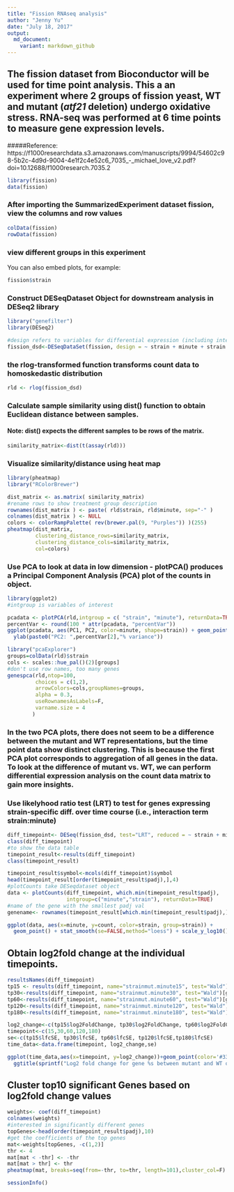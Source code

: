 ---
title: "Fission RNAseq analysis"
author: "Jenny Yu"
date: "July 18, 2017"
output: 
  md_document:
    variant: markdown_github
---
## The fission dataset from Bioconductor will be used for time point analysis. This a an experiment where 2 groups of fission yeast, WT and mutant (_atf21_ deletion) undergo oxidative stress. RNA-seq was performed at 6 time points to measure gene expression levels.

#####Reference: https://f1000researchdata.s3.amazonaws.com/manuscripts/9994/54602c98-5b2c-4d9d-9004-4e1f2c4e52c6_7035_-_michael_love_v2.pdf?doi=10.12688/f1000research.7035.2
```{r import}
library(fission)
data(fission)
```

### After importing the SummarizedExperiment dataset fission, view the columns and row values



```{r view, echo=TRUE}
colData(fission)
rowData(fission)
```

### view different groups in this experiment
You can also embed plots, for example:

```{r view2}
fission$strain
```

### Construct DESeqDataset Object for downstream analysis in DESeq2 library
```{r}
library("genefilter")
library(DESeq2)

#design refers to variables for differential expression (including interaction effect)
fission_dsd<-DESeqDataSet(fission, design = ~ strain + minute + strain:minute)

```
 
### the rlog-transformed function transforms count data to homoskedastic distribution
```{r}
rld <- rlog(fission_dsd)
```
### Calculate sample similarity using dist() function to obtain Euclidean distance between samples.
#### Note: dist() expects the different samples to be rows of the matrix.

```{r}
similarity_matrix<-dist(t(assay(rld)))
```
### Visualize similarity/distance using heat map
```{r, fig.cap='Figure 1.Similarity matrix of samples. Value of 0 indicates the most similar'}
library(pheatmap)
library("RColorBrewer")

dist_matrix <- as.matrix( similarity_matrix)
#rename rows to show treatment group description
rownames(dist_matrix ) <- paste( rld$strain, rld$minute, sep="-" )
colnames(dist_matrix ) <- NULL
colors <- colorRampPalette( rev(brewer.pal(9, "Purples")) )(255)
pheatmap(dist_matrix,
         clustering_distance_rows=similarity_matrix,
         clustering_distance_cols=similarity_matrix,
         col=colors)


```
### Use PCA to look at data in low dimension -  plotPCA() produces a Principal Component Analysis (PCA) plot of the counts in object.

```{r, fig.cap='Figure 2.PCA plot of the counts in dataset with respect to strain and time point'}
library(ggplot2)
#intgroup is variables of interest

pcadata <- plotPCA(rld,intgroup = c( "strain", "minute"), returnData=TRUE)
percentVar <- round(100 * attr(pcadata, "percentVar"))
ggplot(pcadata, aes(PC1, PC2, color=minute, shape=strain)) + geom_point(size=3) +xlab(paste0("PC1: ",percentVar[1],"% variance")) +
  ylab(paste0("PC2: ",percentVar[2],"% variance"))
```
```{r, fig.cap='Figure 3. PCA plot of the top 100 genes selected by highest variances'}
library("pcaExplorer")
groups=colData(rld)$strain
cols <- scales::hue_pal()(2)[groups]
#don't use row names, too many genes
genespca(rld,ntop=100,
         choices = c(1,2),
         arrowColors=cols,groupNames=groups,
         alpha = 0.3,
         useRownamesAsLabels=F,
         varname.size = 4
        )
```




### In the two PCA plots, there does not seem to be a difference between the mutant and WT representations, but the time point data show distinct clustering. This is because the first PCA plot corresponds to aggregation of all genes in the data. To look at the difference of mutant vs. WT, we can perform differential expression analysis on the count data matrix to gain more insights.

### Use likelyhood ratio test (LRT) to test for genes expressing strain-specific diff. over time course (i.e., interaction term strain:minute)
```{r fig.cap = "Figure 4. Gene SPBC2F12.09c had the most significant difference in expression due to strain condition over time"}
diff_timepoint<- DESeq(fission_dsd, test="LRT", reduced = ~ strain + minute)
class(diff_timepoint)
#to show the data table
timepoint_result<-results(diff_timepoint)
class(timepoint_result)

timepoint_result$symbol<-mcols(diff_timepoint)$symbol
head(timepoint_result[order(timepoint_result$padj),],4)
#plotCounts take DESeqdataset object
data <- plotCounts(diff_timepoint, which.min(timepoint_result$padj),
                   intgroup=c("minute","strain"), returnData=TRUE)
#name of the gene with the smallest padj val
genename<- rownames(timepoint_result[which.min(timepoint_result$padj),])

ggplot(data, aes(x=minute, y=count, color=strain, group=strain)) +
  geom_point() + stat_smooth(se=FALSE,method="loess") + scale_y_log10()+ggtitle(sprintf("Count for top gene %s as function of time ", genename))

```
## Obtain log2fold change at the individual timepoints.
```{r, fig.cap='Figure 5.The Log2 change of the mutant group vs. WT for top gene SPBC2F12.09C'}
resultsNames(diff_timepoint)
tp15 <- results(diff_timepoint, name="strainmut.minute15", test="Wald")[genename,]
tp30<-results(diff_timepoint, name="strainmut.minute30", test="Wald")[genename,]
tp60<-results(diff_timepoint, name="strainmut.minute60", test="Wald")[genename,]
tp120<-results(diff_timepoint, name="strainmut.minute120", test="Wald")[genename,]
tp180<-results(diff_timepoint, name="strainmut.minute180", test="Wald")[genename,]

log2_change<-c(tp15$log2FoldChange, tp30$log2FoldChange, tp60$log2FoldChange, tp120$log2FoldChange, tp180$log2FoldChange)
timepoint<-c(15,30,60,120,180)
se<-c(tp15$lfcSE, tp30$lfcSE, tp60$lfcSE, tp120$lfcSE,tp180$lfcSE)
time_data<-data.frame(timepoint, log2_change,se)

ggplot(time_data,aes(x=timepoint, y=log2_change))+geom_point(color='#336666')+geom_errorbar(aes(ymin=time_course-se, ymax=time_course+se), width=.1,color='#336666')+geom_line(color='#336666')+
  ggtitle(sprintf("Log2 fold change for gene %s between mutant and WT over time", genename))


```

## Cluster top10 significant Genes based on log2fold change values 

```{r, fig.cap='Figure 6. Heat map of gene clustering based on log2 change of gene expression'}
weights<- coef(diff_timepoint)
colnames(weights)
#interested in significantly different genes
topGenes<-head(order(timepoint_result$padj),10)
#get the coefficients of the top genes
mat<-weights[topGenes, -c(1,2)]
thr <- 4
mat[mat < -thr] <- -thr
mat[mat > thr] <- thr
pheatmap(mat, breaks=seq(from=-thr, to=thr, length=101),cluster_col=F)

```
```{r}
sessionInfo()
```

